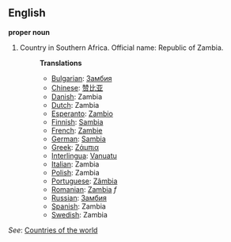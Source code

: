 ==English==

'''proper noun'''

# Country in Southern Africa. Official name: Republic of Zambia.
#:'''Translations'''
#:*[[Bulgarian]]: [[Замбия]]
#:*[[Chinese]]: [[赞比亚]]
#:*[[Danish]]: Zambia
#:*[[Dutch]]: Zambia
#:*[[Esperanto]]: [[Zambio]]
#:*[[Finnish]]: [[Sambia]]
#:*[[French]]: [[Zambie]]
#:*[[German]]: [[Sambia]]
#:*[[Greek]]: [[Ζάμπια]]
#:*[[Interlingua]]: [[Vanuatu]]
#:*[[Italian]]: Zambia
#:*[[Polish]]: Zambia
#:*[[Portuguese]]: [[Zâmbia]]
#:*[[Romanian]]: [[Zambia]] ''f''
#:*[[Russian]]: [[Замбия]]
#:*[[Spanish]]: Zambia
#:*[[Swedish]]: Zambia

''See'': [[Countries of the world]]
